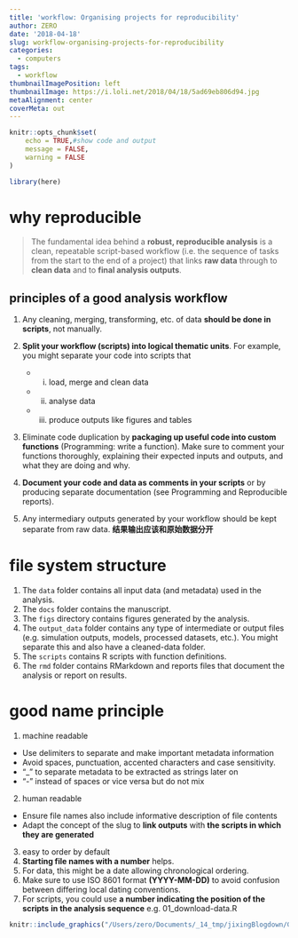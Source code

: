 ```yaml
---
title: 'workflow: Organising projects for reproducibility'
author: ZERO
date: '2018-04-18'
slug: workflow-organising-projects-for-reproducibility
categories:
  - computers
tags:
  - workflow
thumbnailImagePosition: left
thumbnailImage: https://i.loli.net/2018/04/18/5ad69eb806d94.jpg
metaAlignment: center
coverMeta: out
---
```

```r
knitr::opts_chunk$set(
	echo = TRUE,#show code and output
	message = FALSE,
	warning = FALSE
)
```
```r
library(here)
```

# why reproducible

> The fundamental idea behind a **robust, reproducible analysis** is a clean, repeatable script-based workflow (i.e. the sequence of tasks from the start to the end of a project) that links **raw data** through to **clean data** and to **final analysis outputs**.

## principles of a good analysis workflow

1. Any cleaning, merging, transforming, etc. of data **should be done in scripts**, not manually.
2. **Split your workflow (scripts) into logical thematic units**. For example, you might separate your code into scripts that 
    - (i) load, merge and clean data
    - (ii) analyse data 
    - (iii) produce outputs like figures and tables
    
3. Eliminate code duplication by **packaging up useful code into custom functions** (Programming: write a function). Make sure to comment your functions thoroughly, explaining their expected inputs and outputs, and what they are doing and why.

4. **Document your code and data as comments in your scripts** or by producing separate documentation (see Programming and Reproducible reports).

5. Any intermediary outputs generated by your workflow should be kept separate from raw data. **结果输出应该和原始数据分开**

# file system structure

1. The `data` folder contains all input data (and metadata) used in the analysis.
2. The `docs` folder contains the manuscript.
3. The `figs` directory contains figures generated by the analysis.
4. The `output_data` folder contains any type of intermediate or output files (e.g. simulation outputs, models, processed datasets, etc.). You might separate this and also have a cleaned-data folder.
5. The `scripts` contains R scripts with function definitions.
6. The `rmd` folder contains RMarkdown and reports files that document the analysis or report on results.

# good name principle

1. machine readable
  - Use delimiters to separate and make important metadata information
  - Avoid spaces, punctuation, accented characters and case sensitivity.
  - “_” to separate metadata to be extracted as strings later on 
  - “-” instead of spaces or vice versa but do not mix
2. human readable
  - Ensure file names also include informative description of file contents
  - Adapt the concept of the slug to **link outputs** with **the scripts in which they are generated**

3. easy to order by default
  1. **Starting file names with a number** helps.
  2. For data, this might be a date allowing chronological ordering.
  3. Make sure to use ISO 8601 format **(YYYY-MM-DD)** to avoid confusion between differing local dating conventions.
  4. For scripts, you could use **a number indicating the position of the scripts** **in the analysis sequence** e.g. 01_download-data.R

```r
knitr::include_graphics("/Users/zero/Documents/_14_tmp/jixingBlogdown/GIF/qiehuan.gif")
```




